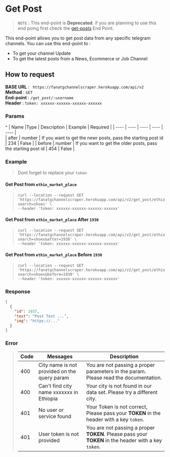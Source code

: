 # Get Post
> `NOTE` : This end-point is **Deprecated**. if you are planning to use this end poing first check the  [get-posts](/end-point/get-posts "get-posts" ) End Point.

This end-point allows you to get post data from any specific telegram channels. You can use this end-point to :
- To get your channel Update
- To get the latest posts from a News, Ecommerce or Job  Channel

## How to request

**BASE URL** : ` https://fanatgchannelscraper.herokuapp.com/api/v2` \
**Method** : `GET` \
**End-point** : `/get_post/:username ` \
**Header** : `token: xxxxxx-xxxxxx-xxxxxx-xxxxxx`

### Params
^
| Name	|Type	| Description | Example | Required     |
| ----  | ----  | ----        | ----    | ----    |  
| after | number | If you want to get the newr posts, pass the starting post id | 234 | False  |
| before | number | If you want to get the older posts, pass the starting post id  | 454 | False  |



### Example

> Dont forget to replace your `token`

#### Get Post from `ethio_market_place`

> ```curl
> curl --location --request GET 'https://fanatgchannelscraper.herokuapp.com/api/v2/get_post/ethio_market_place?search=shoes' \
> --header 'token: xxxxxx-xxxxxx-xxxxxx-xxxxxx'
> ```
    
#### Get Post from `ethio_market_place` After `1930`

> ```curl
> curl --location --request GET 'https://fanatgchannelscraper.herokuapp.com/api/v2/get_post/ethio_market_place?search=shoes&after=1930' \
> --header 'token: xxxxxx-xxxxxx-xxxxxx-xxxxxx'
> ```

#### Get Post from `ethio_market_place` Before `1930`

> ```curl
> curl --location --request GET 'https://fanatgchannelscraper.herokuapp.com/api/v2/get_post/ethio_market_place?search=shoes&before=1930' \
> --header 'token: xxxxxx-xxxxxx-xxxxxx-xxxxxx'
> ```

### Response

```json
[
  {
    "id": 1937,
    "text": "Post Text ...",
    "img": "https://..."
  }
]
```

### Error

> | Code | Messages | Description |
> | ---- | ---- | ----------- |
> | 400 | City name is not provided on the query param | You are not passing a proper parameters in the param. Please read the documentation. |
> | 400 | Can't find city name xxxxxxx in Ethiopia | Your city is not found in our data set. Please try a different city. |
> | 401 | No user or service found | Your Token is not correct, Please pass your **TOKEN** in the header with a key `token`. |
> | 401 | User token is not provided | You are not passing a proper **TOKEN**. Please pass your **TOKEN** in the header with a key `token`. |















